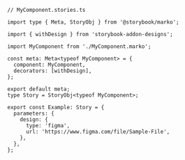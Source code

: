 ```tsx
// MyComponent.stories.ts

import type { Meta, StoryObj } from '@storybook/marko';

import { withDesign } from 'storybook-addon-designs';

import MyComponent from './MyComponent.marko';

const meta: Meta<typeof MyComponent> = {
  component: MyComponent,
  decorators: [withDesign],
};

export default meta;
type Story = StoryObj<typeof MyComponent>;

export const Example: Story = {
  parameters: {
    design: {
      type: 'figma',
      url: 'https://www.figma.com/file/Sample-File',
    },
  },
};
```
